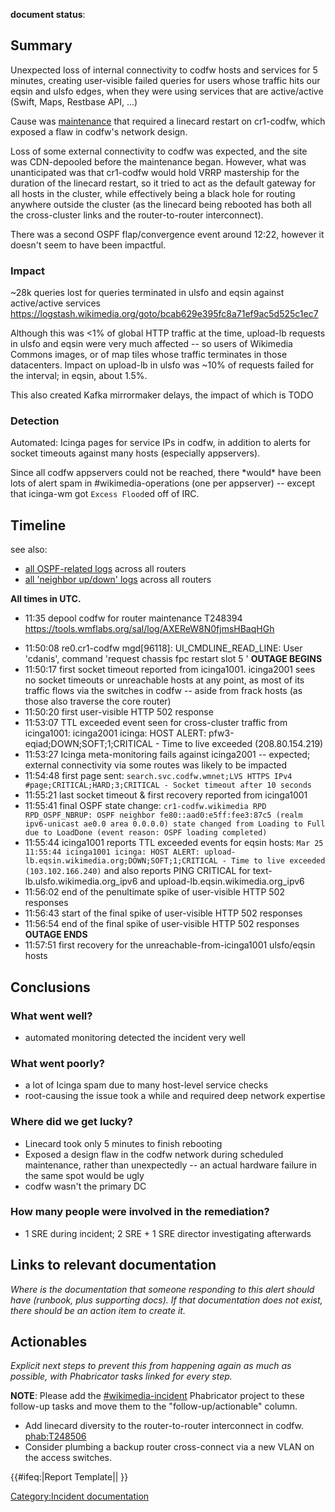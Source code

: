 '''document status''': {{irdoc-review}} <!--
The status field should be one of:
* {{tl|irdoc-draft}} - Initial status. When you're happy with the state of your draft, change it to {{tl|irdoc-review}}.
* {{tl|irdoc-review}} - The incident review working group will contact you then to finalise the report. See also the steps on [[Incident documentation]].
* {{tl|irdoc-final}}
-->

== Summary ==
Unexpected loss of internal connectivity to codfw hosts and services for 5 minutes, creating user-visible failed queries for users whose traffic hits our eqsin and ulsfo edges, when they were using services that are active/active (Swift, Maps, Restbase API, ...)

Cause was [[phab:T248394|maintenance]] that required a linecard restart on cr1-codfw, which exposed a flaw in codfw's network design.

Loss of some external connectivity to codfw was expected, and the site was CDN-depooled before the maintenance began.  However, what was unanticipated was that cr1-codfw would hold VRRP mastership for the duration of the linecard restart, so it tried to act as the default gateway for all hosts in the cluster, while effectively being a black hole for routing anywhere outside the cluster (as the linecard being rebooted has both all the cross-cluster links and the router-to-router interconnect).

There was a second OSPF flap/convergence event around 12:22, however it doesn't seem to have been impactful.

=== Impact ===
~28k queries lost for queries terminated in ulsfo and eqsin against active/active services https://logstash.wikimedia.org/goto/bcab629e395fc8a71ef9ac5d525c1ec7

Although this was <1% of global HTTP traffic at the time, upload-lb requests in ulsfo and eqsin were very much affected -- so users of Wikimedia Commons images, or of map tiles whose traffic terminates in those datacenters.  Impact on upload-lb in ulsfo was ~10% of requests failed for the interval; in eqsin, about 1.5%.

This also created Kafka mirrormaker delays, the impact of which is TODO

=== Detection ===
Automated: Icinga pages for service IPs in codfw, in addition to alerts for socket timeouts against many hosts (especially appservers).

Since all codfw appservers could not be reached, there *would* have been lots of alert spam in #wikimedia-operations (one per appserver) -- except that icinga-wm got <tt>Excess Flood</tt>ed off of IRC.

== Timeline ==

see also:
* [https://phabricator.wikimedia.org/P10765 all OSPF-related logs] across all routers
* [https://phabricator.wikimedia.org/P10766 all 'neighbor up/down' logs] across all routers

'''All times in UTC.'''
* 11:35 <cdanis> depool codfw for router maintenance T248394 https://tools.wmflabs.org/sal/log/AXEReW8N0fjmsHBaqHGh

* 11:50:08  re0.cr1-codfw mgd[96118]: UI_CMDLINE_READ_LINE: User 'cdanis', command 'request chassis fpc restart slot 5 '   '''OUTAGE BEGINS'''
* 11:50:17 first socket timeout reported from icinga1001.  icinga2001 sees no socket timeouts or unreachable hosts at any point, as most of its traffic flows via the switches in codfw -- aside from frack hosts (as those also traverse the core router)
* 11:50:20 first user-visible HTTP 502 response
* 11:53:07 TTL exceeded event seen for cross-cluster traffic from icinga1001: icinga2001 icinga: HOST ALERT: pfw3-eqiad;DOWN;SOFT;1;CRITICAL - Time to live exceeded (208.80.154.219)
* 11:53:27 Icinga meta-monitoring fails against icinga2001 -- expected; external connectivity via some routes was likely to be impacted
* 11:54:48 first page sent: <tt>search.svc.codfw.wmnet;LVS HTTPS IPv4 #page;CRITICAL;HARD;3;CRITICAL - Socket timeout after 10 seconds</tt>
* 11:55:21 last socket timeout & first recovery reported from icinga1001   
* 11:55:41 final OSPF state change: <tt>cr1-codfw.wikimedia        RPD        RPD_OSPF_NBRUP: OSPF neighbor fe80::aad0:e5ff:fee3:87c5 (realm ipv6-unicast ae0.0 area 0.0.0.0) state changed from Loading to Full due to LoadDone (event reason: OSPF loading completed)</tt>
* 11:55:44 icinga1001 reports TTL exceeded events for eqsin hosts: <tt>Mar 25 11:55:44 icinga1001 icinga: HOST ALERT: upload-lb.eqsin.wikimedia.org;DOWN;SOFT;1;CRITICAL - Time to live exceeded (103.102.166.240)</tt> and also reports PING CRITICAL for text-lb.ulsfo.wikimedia.org_ipv6 and upload-lb.eqsin.wikimedia.org_ipv6
* 11:56:02 end of the penultimate spike of user-visible HTTP 502 responses
* 11:56:43 start of the final spike of user-visible HTTP 502 responses
* 11:56:54 end of the final spike of user-visible HTTP 502 responses '''OUTAGE ENDS'''
* 11:57:51 first recovery for the unreachable-from-icinga1001 ulsfo/eqsin hosts

== Conclusions ==

=== What went well? ===
* automated monitoring detected the incident very well

=== What went poorly? ===
* a lot of Icinga spam due to many host-level service checks
* root-causing the issue took a while and required deep network expertise

=== Where did we get lucky? ===
* Linecard took only 5 minutes to finish rebooting
* Exposed a design flaw in the codfw network during scheduled maintenance, rather than unexpectedly -- an actual hardware failure in the same spot would be ugly
* codfw wasn't the primary DC

=== How many people were involved in the remediation? ===

* 1 SRE during incident; 2 SRE + 1 SRE director investigating afterwards

== Links to relevant documentation ==
''Where is the documentation that someone responding to this alert should have (runbook, plus supporting docs). If that documentation does not exist, there should be an action item to create it.''

== Actionables ==
''Explicit next steps to prevent this from happening again as much as possible, with Phabricator tasks linked for every step.''

'''NOTE''': Please add the [[phab:tag/wikimedia-incident/|#wikimedia-incident]] Phabricator project to these follow-up tasks and move them to the "follow-up/actionable" column.
* Add linecard diversity to the router-to-router interconnect in codfw.  [[phab:T248506]]
* Consider plumbing a backup router cross-connect via a new VLAN on the access switches.

{{#ifeq:{{SUBPAGENAME}}|Report Template||
[[Category:Incident documentation]]
}}